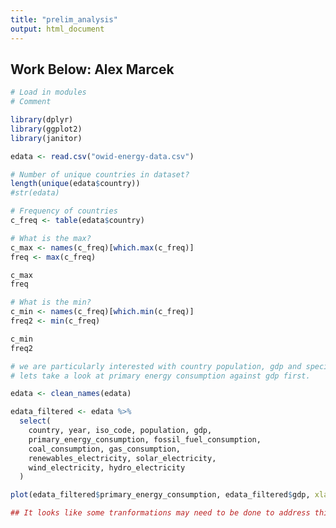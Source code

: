 ---
title: "prelim_analysis"
output: html_document
---

## Work Below: Alex Marcek
```{r}
# Load in modules
# Comment

library(dplyr)
library(ggplot2)
library(janitor)
```


```{r}
edata <- read.csv("owid-energy-data.csv")

# Number of unique countries in dataset?
length(unique(edata$country))
#str(edata)
```

```{r}
# Frequency of countries
c_freq <- table(edata$country)

# What is the max? 
c_max <- names(c_freq)[which.max(c_freq)]
freq <- max(c_freq)

c_max
freq

# What is the min? 
c_min <- names(c_freq)[which.min(c_freq)]
freq2 <- min(c_freq)

c_min
freq2
```

```{r}
# we are particularly interested with country population, gdp and specific energy consumption 
# lets take a look at primary energy consumption against gdp first.

edata <- clean_names(edata)

edata_filtered <- edata %>%
  select(
    country, year, iso_code, population, gdp,
    primary_energy_consumption, fossil_fuel_consumption,
    coal_consumption, gas_consumption,
    renewables_electricity, solar_electricity,
    wind_electricity, hydro_electricity
  )

plot(edata_filtered$primary_energy_consumption, edata_filtered$gdp, xlab = "GDP", ylab = "Primary Energy Consumption", main = "Primary Energy Consumption vs GDP of Country")

## It looks like some tranformations may need to be done to address this issue. Our data does not appear to meet the linearity assumtion.
```

